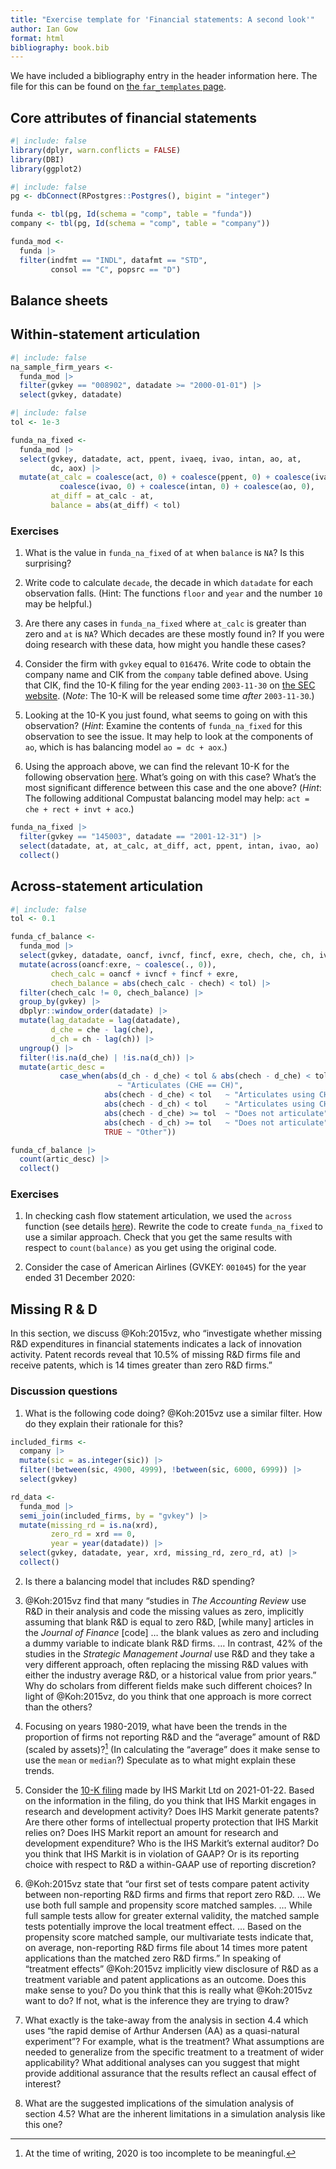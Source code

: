 ```yaml
---
title: "Exercise template for 'Financial statements: A second look'"
author: Ian Gow
format: html
bibliography: book.bib
---
```


We have included a bibliography entry in the header information here.
The file for this can be found on [the `far_templates` page](https://github.com/iangow/far_templates/blob/main/README.md).

## Core attributes of financial statements

```r
#| include: false
library(dplyr, warn.conflicts = FALSE)
library(DBI)
library(ggplot2)
```

```r
#| include: false 
pg <- dbConnect(RPostgres::Postgres(), bigint = "integer")

funda <- tbl(pg, Id(schema = "comp", table = "funda"))
company <- tbl(pg, Id(schema = "comp", table = "company"))

funda_mod <-
  funda |>
  filter(indfmt == "INDL", datafmt == "STD",
         consol == "C", popsrc == "D")
```

## Balance sheets

## Within-statement articulation

```r
#| include: false
na_sample_firm_years <-
  funda_mod |>
  filter(gvkey == "008902", datadate >= "2000-01-01") |>
  select(gvkey, datadate)
```

```r
#| include: false
tol <- 1e-3

funda_na_fixed <-
  funda_mod |>
  select(gvkey, datadate, act, ppent, ivaeq, ivao, intan, ao, at,
         dc, aox) |>
  mutate(at_calc = coalesce(act, 0) + coalesce(ppent, 0) + coalesce(ivaeq, 0) + 
           coalesce(ivao, 0) + coalesce(intan, 0) + coalesce(ao, 0),
         at_diff = at_calc - at,
         balance = abs(at_diff) < tol)
```

### Exercises

1. What is the value in `funda_na_fixed` of `at` when `balance` is `NA`? Is this surprising?

2. Write code to calculate `decade`, the decade in which `datadate` for each observation falls. 
(Hint: The functions `floor` and `year` and the number `10` may be helpful.)

3. Are there any cases in `funda_na_fixed` where `at_calc` is greater than zero and `at` is `NA`? 
Which decades are these mostly found in?
If you were doing research with these data, how might you handle these cases?

4. Consider the firm with `gvkey` equal to `016476`. 
Write code to obtain the company name and CIK from the `company` table defined above.
Using that CIK, find the 10-K filing for the year ending `2003-11-30` on [the SEC website](https://www.sec.gov/edgar/searchedgar/companysearch). 
(*Note*: The 10-K will be released some time *after* `2003-11-30`.)

5. Looking at the 10-K you just found, what seems to going on with this observation?
(*Hint*: Examine the contents of `funda_na_fixed` for this observation to see the issue.
It may help to look at the components of `ao`, which is has balancing model `ao = dc + aox`.)

6. Using the approach above, we can find the relevant 10-K for the following observation [here](https://www.sec.gov/Archives/edgar/data/1074874/000093041302001117/c23823_10ksb.txt).
What's going on with this case?
What's the most significant difference between this case and the one above?
(*Hint*: The following additional Compustat balancing model may help: `act = che + rect + invt + aco`.)

```r
funda_na_fixed |>
  filter(gvkey == "145003", datadate == "2001-12-31") |>
  select(datadate, at, at_calc, at_diff, act, ppent, intan, ivao, ao) |>
  collect()
```

## Across-statement articulation

```r
#| include: false
tol <- 0.1

funda_cf_balance <-
  funda_mod |>
  select(gvkey, datadate, oancf, ivncf, fincf, exre, chech, che, ch, ivst) |>
  mutate(across(oancf:exre, ~ coalesce(., 0)),
         chech_calc = oancf + ivncf + fincf + exre,
         chech_balance = abs(chech_calc - chech) < tol) |>
  filter(chech_calc != 0, chech_balance) |>
  group_by(gvkey) |> 
  dbplyr::window_order(datadate) |> 
  mutate(lag_datadate = lag(datadate),
         d_che = che - lag(che), 
         d_ch = ch - lag(ch)) |>
  ungroup() |>
  filter(!is.na(d_che) | !is.na(d_ch)) |>
  mutate(artic_desc = 
           case_when(abs(d_ch - d_che) < tol & abs(chech - d_che) < tol
                        ~ "Articulates (CHE == CH)",
                     abs(chech - d_che) < tol   ~ "Articulates using CHE",
                     abs(chech - d_ch) < tol    ~ "Articulates using CH",
                     abs(chech - d_che) >= tol  ~ "Does not articulate",
                     abs(chech - d_ch) >= tol   ~ "Does not articulate",
                     TRUE ~ "Other"))

funda_cf_balance |>
  count(artic_desc) |>
  collect()
```

### Exercises

1. In checking cash flow statement articulation, we used the `across` function (see details [here](https://dplyr.tidyverse.org/reference/across.html)).
Rewrite the code to create `funda_na_fixed` to use a similar approach.
Check that you get the same results with respect to `count(balance)` as you get using the original code.

2. Consider the case of American Airlines (GVKEY: `001045`) for the year ended 31 December 2020:

## Missing R & D

In this section, we discuss @Koh:2015vz, who "investigate whether missing R&D expenditures in financial statements indicates a lack of innovation activity. Patent records reveal that 10.5% of missing R&D firms file and receive patents, which is 14 times greater than zero R&D firms."

### Discussion questions

1. What is the following code doing?
@Koh:2015vz use a similar filter. How do they explain their rationale for this?

```r
included_firms <-
  company |>
  mutate(sic = as.integer(sic)) |>
  filter(!between(sic, 4900, 4999), !between(sic, 6000, 6999)) |>
  select(gvkey)

rd_data <-
  funda_mod |>
  semi_join(included_firms, by = "gvkey") |>
  mutate(missing_rd = is.na(xrd),
         zero_rd = xrd == 0,
         year = year(datadate)) |>
  select(gvkey, datadate, year, xrd, missing_rd, zero_rd, at) |>
  collect()
```

2. Is there a balancing model that includes R&D spending?

3. @Koh:2015vz find that many "studies in *The Accounting Review* use R&D in their analysis and code the missing values as zero, implicitly assuming that blank R&D is equal to zero R&D, [while many] articles in the *Journal of Finance* [code] … the blank values as zero and including a dummy variable to indicate blank R&D firms. ...  In contrast, 42% of the studies in the *Strategic Management Journal* use R&D and they take a very different approach, often replacing the missing R&D values with either the industry average R&D, or a historical value from prior years."
Why do scholars from different fields make such different choices?
In light of @Koh:2015vz, do you think that one approach is more correct than the others?

4. Focusing on years 1980-2019, what have been the trends in the proportion of firms not reporting R&D and the "average" amount of R&D (scaled by assets)?^[At the time of writing, 2020 is too incomplete to be meaningful.]
(In calculating the "average" does it make sense to use the `mean` or `median`?)
Speculate as to what might explain these trends.

5. Consider the [10-K filing](https://www.sec.gov/Archives/edgar/data/1598014/000159801421000015/0001598014-21-000015-index.htm) made by IHS Markit Ltd on 2021-01-22.
Based on the information in the filing, do you think that IHS Markit engages in research and development activity?
Does IHS Markit generate patents?
Are there other forms of intellectual property protection that IHS Markit relies on?
Does IHS Markit report an amount for research and development expenditure?
Who is the IHS Markit's external auditor?
Do you think that IHS Markit is in violation of GAAP?
Or is its reporting choice with respect to R&D a within-GAAP use of reporting discretion?

6. @Koh:2015vz state that "our first set of tests compare patent activity between non-reporting R&D firms and firms that report zero R&D. … We use both full sample and propensity score matched samples. … While full sample tests allow for greater external validity, the matched sample tests potentially improve the local treatment effect. … Based on the propensity score matched sample, our multivariate tests indicate that, on average, non-reporting R&D firms file about 14 times more patent applications than the matched zero R&D firms."
In speaking of "treatment effects" @Koh:2015vz implicitly view disclosure of R&D as a treatment variable and patent applications as an outcome.
Does this make sense to you?
Do you think that this is really what @Koh:2015vz want to do?
If not, what is the inference they are trying to draw?

7. What exactly is the take-away from the analysis in section 4.4 which uses "the rapid demise of Arthur Andersen (AA) as a quasi-natural experiment"?
For example, what is the treatment?
What assumptions are needed to generalize from the specific treatment to a treatment of wider applicability?
What additional analyses can you suggest that might provide additional assurance that the results reflect an causal effect of interest?

8. What are the suggested implications of the simulation analysis of section 4.5?
What are the inherent limitations in a simulation analysis like this one?
